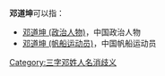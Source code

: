 '''邓道坤'''可以指：
* [[邓道坤_(政治人物)|邓道坤 (政治人物)]]，中国政治人物
* [[邓道坤_(帆船运动员)|邓道坤 (帆船运动员)]]，中国帆船运动员

{{disambig}}

[[Category:三字邓姓人名消歧义|Category:三字邓姓人名消歧义]]